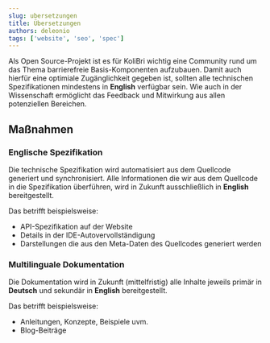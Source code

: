 ```yaml
---
slug: ubersetzungen
title: Übersetzungen
authors: deleonio
tags: ['website', 'seo', 'spec']
---
```


Als Open Source-Projekt ist es für KoliBri wichtig eine Community rund
um das Thema barrierefreie Basis-Komponenten aufzubauen. Damit auch hierfür
eine optimiale Zugänglichkeit gegeben ist, sollten alle technischen
Spezifikationen mindestens in **English** verfügbar sein. Wie auch in der
Wissenschaft ermöglicht das Feedback und Mitwirkung aus allen potenziellen
Bereichen.

## Maßnahmen

### Englische Spezifikation

Die technische Spezifikation wird automatisiert aus dem Quellcode generiert
und synchronisiert. Alle Informationen die wir aus dem Quellcode in die
Spezifikation überführen, wird in Zukunft ausschließlich in **English**
bereitgestellt.

Das betrifft beispielsweise:

- API-Spezifikation auf der Website
- Details in der IDE-Autovervollständigung
- Darstellungen die aus den Meta-Daten des Quellcodes generiert werden

### Multilinguale Dokumentation

Die Dokumentation wird in Zukunft (mittelfristig) alle Inhalte jeweils primär in
**Deutsch** und sekundär in **English** bereitgestellt.

Das betrifft beispielsweise:

- Anleitungen, Konzepte, Beispiele uvm.
- Blog-Beiträge
